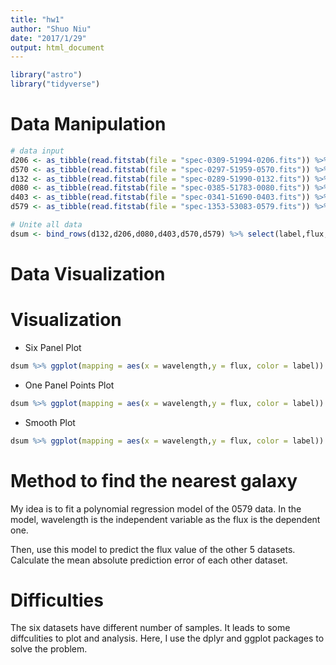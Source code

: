 ```yaml
---
title: "hw1"
author: "Shuo Niu"
date: "2017/1/29"
output: html_document
---
```

```r
library("astro")
library("tidyverse")
```


# Data Manipulation

```r
# data input
d206 <- as_tibble(read.fitstab(file = "spec-0309-51994-0206.fits")) %>% filter(and_mask == 0) %>% mutate(wavelength = 10^loglam, variance = 1/ivar,label = "d0206")
d570 <- as_tibble(read.fitstab(file = "spec-0297-51959-0570.fits")) %>% filter(and_mask == 0) %>% mutate(wavelength = 10^loglam, variance = 1/ivar,label = "d0570")
d132 <- as_tibble(read.fitstab(file = "spec-0289-51990-0132.fits")) %>% filter(and_mask == 0) %>% mutate(wavelength = 10^loglam, variance = 1/ivar,label = "d0132")
d080 <- as_tibble(read.fitstab(file = "spec-0385-51783-0080.fits")) %>% filter(and_mask == 0) %>% mutate(wavelength = 10^loglam, variance = 1/ivar,label = "d0080")
d403 <- as_tibble(read.fitstab(file = "spec-0341-51690-0403.fits")) %>% filter(and_mask == 0) %>% mutate(wavelength = 10^loglam, variance = 1/ivar,label = "d0403")
d579 <- as_tibble(read.fitstab(file = "spec-1353-53083-0579.fits")) %>% filter(and_mask == 0) %>% mutate(wavelength = 10^loglam, variance = 1/ivar,label = "d0579")

# Unite all data
dsum <- bind_rows(d132,d206,d080,d403,d570,d579) %>% select(label,flux,wavelength,variance,model)
```

# Data Visualization

# Visualization 

- Six Panel Plot

```r
dsum %>% ggplot(mapping = aes(x = wavelength,y = flux, color = label)) + geom_line() + labs(title  = "Points Plot") + theme(plot.title = element_text(hjust = 0.5)) + facet_wrap( ~ label, nrow = 3,scales = "free")
```

- One Panel Points Plot
```r
dsum %>% ggplot(mapping = aes(x = wavelength,y = flux, color = label)) + geom_line() + labs(title  = "Points Plot") + theme(plot.title = element_text(hjust = 0.5))
```

- Smooth Plot

```r
dsum %>% ggplot(mapping = aes(x = wavelength,y = flux, color = label)) + geom_smooth(method = "loess") + labs(title  = "Smooth Plot") + theme(plot.title = element_text(hjust = 0.5))
```

# Method to find the nearest galaxy

My idea is to fit a polynomial regression model of the 0579 data. In the model, wavelength is the independent variable as the flux is the dependent one.

Then, use this model to predict the flux value of the other 5 datasets. Calculate the mean absolute prediction error of each other dataset. 

# Difficulties

The six datasets have different number of samples. It leads to some diffculities to plot and analysis.
Here, I use the dplyr and ggplot packages to solve the problem.

